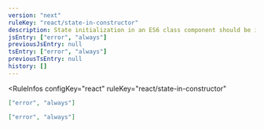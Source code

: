 ```yaml
---
version: "next"
ruleKey: "react/state-in-constructor"
description: State initialization in an ES6 class component should be in a constructor
jsEntry: ["error", "always"]
previousJsEntry: null
tsEntry: ["error", "always"]
previousTsEntry: null
history: []
---
```


<RuleInfos 
  configKey="react" 
  ruleKey="react/state-in-constructor" 
>

```json
["error", "always"]
```

```json
["error", "always"]
```

</RuleInfos>
